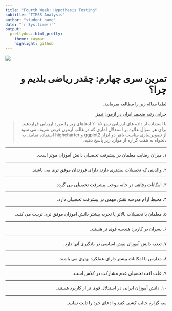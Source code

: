 ```yaml
---
title: "Fourth Week: Hypothesis Testing"
subtitle: "TIMSS Analysis"
author: "student name"
date: "`r Sys.time()`"
output:
  prettydoc::html_pretty:
    theme: cayman
    highlight: github
---
```


<div align="center">
<img  src="images/math.jpg"  align = 'center'>
</div>

<h1 dir="RTL"> 
تمرین سری چهارم: چقدر ریاضی بلدیم و چرا؟
</h1>

<p dir="RTL"> لطفا مقاله زیر را مطالعه بفرمایید. </p>
<p dir="RTL">
[چرایی رتبه ضعیف ایران در آزمون تیمز](https://goo.gl/gX8DZc)
</p>

> <p dir="RTL"> 
با استفاده از داده های ارزیابی تیمز ۲۰۱۵ ادعاهای زیر را مورد ارزیابی قراردهید.
برای هر سوال علاوه بر استدلال آماری که در غالب آزمون فرض تعریف می شود از تصویرسازی مناسب باهر دو ابزار
ggplot2
و
highcharter
استفاده نمایید.
به دلخواه به هفت گزاره از موارد زیر پاسخ دهید.
</p>

***

<p dir="RTL">
۱. میران رضایت معلمان در پیشرفت تحصیلی دانش آموزان موثر است.
</p>

***

<p dir="RTL">
۲. والدینی که تحصیلات بیشتری دارند دارای فرزندان موفق تری می باشند.
</p>

***

<p dir="RTL">
۳. امکانات رفاهی در خانه موجب پیشرفت تحصیلی می گردد.
</p>

***

<p dir="RTL">
۴. محیط آرام مدرسه نقش مهمی در پیشرفت تحصیلی دارد.
</p>

***

<p dir="RTL">
۵. معلمان با تحصیلات  بالاتر یا تجربه بیشتر دانش آموزان موفق تری تربیت می کنند.
</p>

***

<p dir="RTL"> 
۶. پسران در کاربرد هندسه قوی تر هستند.
</p>

***

<p dir="RTL"> 
۷. تغذیه دانش آموزان نقش اساسی در یادگیری آنها دارد. 
</p>

***

<p dir="RTL"> 
۸. مدارس با امکانات بیشتر دارای عملکرد بهتری می باشند.
</p>

***

<p dir="RTL"> 
۹. علت افت تحصیلی عدم مشارکت در کلاس است.
</p>

***

<p dir="RTL"> 
۱۰. دانش آموزان ایرانی در استدلال قوی تر از کاربرد هستند.
</p>

***

<p dir="RTL">
سه گزاره جالب کشف کنید و ادعای خود را ثابت نمایید.
</p>
